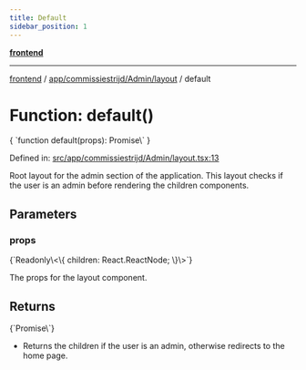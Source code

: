 ```yaml
---
title: Default
sidebar_position: 1
---
```



[**frontend**](../../../../..)

***

[frontend](../../../../..) / [app/commissiestrijd/Admin/layout](..) / default

# Function: default()

<CodeBlock language="ts">
{ `function default(props): Promise\<null \| Element\>` }
</CodeBlock>

Defined in: [src/app/commissiestrijd/Admin/layout.tsx:13](https://github.com/svsticky/CommitteeClash/blob/42e3ab31b18c9cdd65955be0ecd3ca0a2cb493b5/frontend/src/app/commissiestrijd/Admin/layout.tsx#L13)

Root layout for the admin section of the application.
This layout checks if the user is an admin before rendering the children components.

## Parameters

### props
<CodeBlock language="ts">
{`Readonly\<\{ children: React.ReactNode; \}\>`}
</CodeBlock>

The props for the layout component.

## Returns
<CodeBlock language="ts">
{`Promise\<null \| Element\>`}
</CodeBlock>

- Returns the children if the user is an admin, otherwise redirects to the home page.
